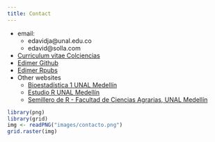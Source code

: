 ```yaml
---
title: Contact
---
```


<div class = "row">

<div class = "col-md-5">
- email:
    - edavidja@unal.edu.co
    - edavid@solla.com
- [Curriculum vitae Colciencias](http://scienti.colciencias.gov.co:8081/cvlac/visualizador/generarCurriculoCv.do?cod_rh=0001631243)
- [Edimer Github](https://github.com/Edimer)
- [Edimer Rpubs](https://rpubs.com/Edimer)
- Other websites
    - [Bioestadística 1 UNAL Medellín](https://bioestadistica.github.io/)
    - [Estudio R UNAL Medellín](https://estudior.github.io/)
    - [Semillero de R - Facultad de Ciencias Agrarias, UNAL Medellín](https://unal-semilleror-facca.github.io/)
</div>

<div class = "col-md-4">
```r
library(png)
library(grid)
img <- readPNG("images/contacto.png")
grid.raster(img)
```
</div>
</div>  